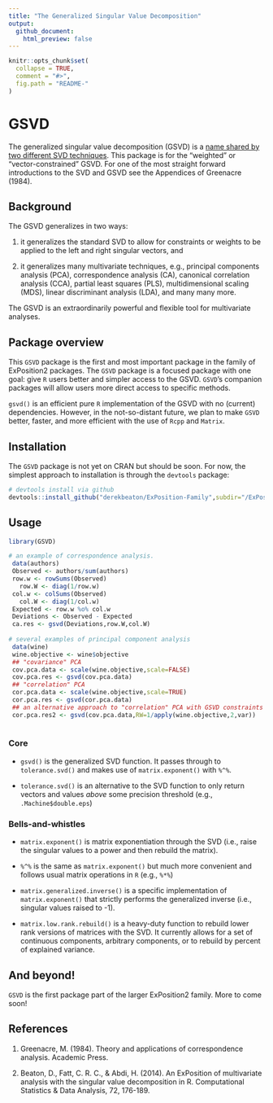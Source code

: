 ```yaml
---
title: "The Generalized Singular Value Decomposition"
output: 
  github_document:
    html_preview: false
---
```


```r
knitr::opts_chunk$set(
  collapse = TRUE,
  comment = "#>",
  fig.path = "README-"
)
```


# GSVD

The generalized singular value decomposition (GSVD) is a [name shared by two different SVD techniques](https://en.wikipedia.org/wiki/Generalized_singular_value_decomposition). This package is for the "weighted" or "vector-constrained" GSVD. For one of the most straight forward introductions to the SVD and GSVD see the Appendices of Greenacre (1984). 

## Background

The GSVD generalizes in two ways: 

1. it generalizes the standard SVD to allow for constraints or weights to be applied to the left and right singular vectors, and

2. it generalizes many multivariate techniques, e.g., principal components analysis (PCA), correspondence analysis (CA), canonical correlation analysis (CCA), partial least squares (PLS), multidimensional scaling (MDS), linear discriminant analysis (LDA), and many many more.

The GSVD is an extraordinarily powerful and flexible tool for multivariate analyses. 


## Package overview

This `GSVD` package is the first and most important package in the family of ExPosition2 packages. The `GSVD` package is a focused package with one goal: give `R` users better and simpler access to the GSVD. `GSVD`'s companion packages will allow users more direct access to specific methods.

`gsvd()` is an efficient pure `R` implementation of the GSVD with no (current) dependencies. However, in the not-so-distant future, we plan to make `GSVD` better, faster, and more efficient with the use of `Rcpp` and `Matrix`. 


## Installation

The `GSVD` package is not yet on CRAN but should be soon. For now, the simplest approach to installation is through the `devtools` package:

```r
# devtools install via github
devtools::install_github("derekbeaton/ExPosition-Family",subdir="/ExPosition2/GSVD/Package")
```

## Usage

```r
library(GSVD)

# an example of correspondence analysis.
 data(authors)
 Observed <- authors/sum(authors)
 row.w <- rowSums(Observed)
   row.W <- diag(1/row.w)
 col.w <- colSums(Observed)
   col.W <- diag(1/col.w)
 Expected <- row.w %o% col.w
 Deviations <- Observed - Expected
 ca.res <- gsvd(Deviations,row.W,col.W)
 
# several examples of principal component analysis
 data(wine)
 wine.objective <- wine$objective
 ## "covariance" PCA
 cov.pca.data <- scale(wine.objective,scale=FALSE)
 cov.pca.res <- gsvd(cov.pca.data)
 ## "correlation" PCA
 cor.pca.data <- scale(wine.objective,scale=TRUE)
 cor.pca.res <- gsvd(cor.pca.data)
 ## an alternative approach to "correlation" PCA with GSVD constraints
 cor.pca.res2 <- gsvd(cov.pca.data,RW=1/apply(wine.objective,2,var))
 
```

### Core

* `gsvd()` is the generalized SVD function. It passes through to `tolerance.svd()` and makes use of `matrix.exponent()` with `%^%`.

* `tolerance.svd()` is an alternative to the SVD function to only return vectors and values *above* some precision threshold (e.g., `.Machine$double.eps`)


### Bells-and-whistles

* `matrix.exponent()` is matrix exponentiation through the SVD (i.e., raise the singular values to a power and then rebuild the matrix).

* `%^%` is the same as `matrix.exponent()` but much more convenient and follows usual matrix operations in `R` (e.g., `%*%`)

* `matrix.generalized.inverse()` is a specific implementation of `matrix.exponent()` that strictly performs the generalized inverse (i.e., singular values raised to -1).

* `matrix.low.rank.rebuild()` is a heavy-duty function to rebuild lower rank versions of matrices with the SVD. It currently allows for a set of continuous components, arbitrary components, or to rebuild by percent of explained variance. 

## And beyond!

`GSVD` is the first package part of the larger ExPosition2 family. More to come soon!

## References

1. Greenacre, M. (1984). Theory and applications of correspondence analysis. Academic Press.

2. Beaton, D., Fatt, C. R. C., & Abdi, H. (2014). An ExPosition of multivariate analysis with the singular value decomposition in R. Computational Statistics & Data Analysis, 72, 176-189.


